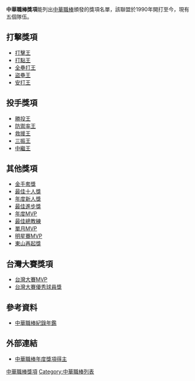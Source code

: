 '''中華職棒獎項'''能列出[[中華職棒|中華職棒]]頒發的獎項名單，該聯盟於1990年開打至今，現有五個隊伍。

==打擊獎項==
*[[中華職棒打擊王|打擊王]]
*[[中華職棒打點王|打點王]]
*[[中華職棒全壘打王|全壘打王]]
*[[中華職棒盜壘王|盜壘王]]
*[[中華職棒安打王|安打王]]

==投手獎項==
*[[中華職棒勝投王|勝投王]]
*[[中華職棒防禦率王|防禦率王]]
*[[中華職棒救援王|救援王]]
*[[中華職棒三振王|三振王]]
*[[中華職棒中繼王|中繼王]]

==其他獎項==
*[[中華職棒金手套獎|金手套獎]]
*[[中華職棒最佳十人獎|最佳十人獎]]
*[[中華職棒年度新人獎|年度新人獎]]
*[[中華職棒最佳進步獎|最佳進步獎]]
*[[中華職棒年度最有價值球員獎|年度MVP]]
*[[中華職棒最佳總教練|最佳總教練]]
*[[中華職棒單月最有價值球員獎|單月MVP]]
*[[中華職棒明星賽最有價值球員獎|明星賽MVP]]
*[[中華職棒東山再起獎|東山再起獎]]

==台灣大賽獎項==
*[[台灣大賽最有價值球員獎|台灣大賽MVP]]
*[[台灣大賽優秀球員獎|台灣大賽優秀球員獎]]

==參考資料==
*[[中華職棒重要紀錄#獎項|中華職棒紀錄年鑑]]

==外部連結==
*[https://www.cpbl.com.tw/stats/yearaward 中華職棒年度獎項得主] {{Wayback|url=https://www.cpbl.com.tw/stats/yearaward |date=20220406214247 }}

{{CPBL}}

[[Category:中華職棒獎項|]]
[[Category:中華職棒列表|Category:中華職棒列表]]